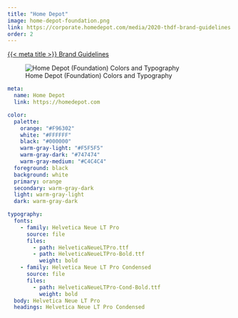 ```yaml
---
title: "Home Depot"
image: home-depot-foundation.png
link: https://corporate.homedepot.com/media/2020-thdf-brand-guidelines
order: 2
---
```


[{{< meta title >}} Brand Guidelines]({{< meta link >}})

![Home Depot (Foundation) Colors and Typography](home-depot-foundation.png)

```.yaml
meta:
  name: Home Depot
  link: https://homedepot.com

color:
  palette:
    orange: "#F96302"
    white: "#FFFFFF"
    black: "#000000"
    warm-gray-light: "#F5F5F5"
    warm-gray-dark: "#747474"
    warm-gray-medium: "#C4C4C4"
  foreground: black
  background: white
  primary: orange
  secondary: warm-gray-dark
  light: warm-gray-light
  dark: warm-gray-dark

typography:
  fonts:
    - family: Helvetica Neue LT Pro
      source: file
      files:
        - path: HelveticaNeueLTPro.ttf
        - path: HelveticaNeueLTPro-Bold.ttf
          weight: bold
    - family: Helvetica Neue LT Pro Condensed
      source: file
      files:
        - path: HelveticaNeueLTPro-Cond-Bold.ttf
          weight: bold
  body: Helvetica Neue LT Pro
  headings: Helvetica Neue LT Pro Condensed
```
